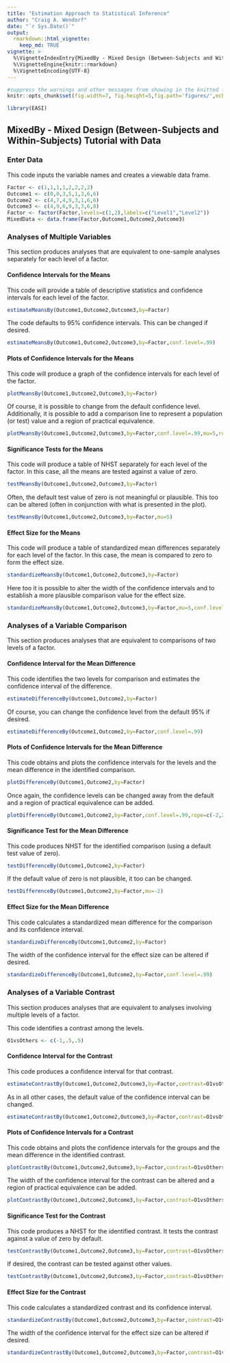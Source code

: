 ```yaml
---
title: "Estimation Approach to Statistical Inference"
author: "Craig A. Wendorf"
date: "`r Sys.Date()`"
output: 
  rmarkdown::html_vignette:
    keep_md: TRUE
vignette: >
  %\VignetteIndexEntry{MixedBy - Mixed Design (Between-Subjects and Within-Subjects) Tutorial with Data}
  %\VignetteEngine{knitr::rmarkdown}
  %\VignetteEncoding{UTF-8}
---
```


```r
#suppress the warnings and other messages from showing in the knitted file.
knitr::opts_chunk$set(fig.width=7, fig.height=5,fig.path='figures/',echo=TRUE,warning=FALSE,message=FALSE)
```

```r
library(EASI)
```

## MixedBy - Mixed Design (Between-Subjects and Within-Subjects) Tutorial with Data

### Enter Data

This code inputs the variable names and creates a viewable data frame.

```r
Factor <- c(1,1,1,1,2,2,2,2)
Outcome1 <- c(0,0,3,5,1,3,6,6)
Outcome2 <- c(4,7,4,9,3,1,6,6)
Outcome3 <- c(4,9,6,9,3,3,6,8)
Factor <- factor(Factor,levels=c(1,2),labels=c("Level1","Level2"))
MixedData <- data.frame(Factor,Outcome1,Outcome2,Outcome3)
```

### Analyses of Multiple Variables

This section produces analyses that are equivalent to one-sample analyses separately for each level of a factor.

#### Confidence Intervals for the Means

This code will provide a table of descriptive statistics and confidence intervals for each level of the factor.

```r
estimateMeansBy(Outcome1,Outcome2,Outcome3,by=Factor)
```

The code defaults to 95% confidence intervals. This can be changed if desired.

```r
estimateMeansBy(Outcome1,Outcome2,Outcome3,by=Factor,conf.level=.99)
```

#### Plots of Confidence Intervals for the Means

This code will produce a graph of the confidence intervals for each level of the factor.

```r
plotMeansBy(Outcome1,Outcome2,Outcome3,by=Factor)
```

Of course, it is possible to change from the default confidence level. Additionally, it is possible to add a comparison line to represent a population (or test) value and a region of practical equivalence.

```r
plotMeansBy(Outcome1,Outcome2,Outcome3,by=Factor,conf.level=.99,mu=5,rope=c(3,7)) 
```

#### Significance Tests for the Means

This code will produce a table of NHST separately for each level of the factor. In this case, all the means are tested against a value of zero.

```r
testMeansBy(Outcome1,Outcome2,Outcome3,by=Factor)
```

Often, the default test value of zero is not meaningful or plausible. This too can be altered (often in conjunction with what is presented in the plot).

```r
testMeansBy(Outcome1,Outcome2,Outcome3,by=Factor,mu=5)
```

#### Effect Size for the Means

This code will produce a table of standardized mean differences separately for each level of the factor. In this case, the mean is compared to zero to form the effect size.

```r
standardizeMeansBy(Outcome1,Outcome2,Outcome3,by=Factor)
```

Here too it is possible to alter the width of the confidence intervals and to establish a more plausible comparison value for the effect size.

```r
standardizeMeansBy(Outcome1,Outcome2,Outcome3,by=Factor,mu=5,conf.level=.99)
```

### Analyses of a Variable Comparison

This section produces analyses that are equivalent to comparisons of two levels of a factor.

#### Confidence Interval for the Mean Difference

This code identifies the two levels for comparison and estimates the confidence interval of the difference.

```r
estimateDifferenceBy(Outcome1,Outcome2,by=Factor)
```

Of course, you can change the confidence level from the default 95% if desired.

```r
estimateDifferenceBy(Outcome1,Outcome2,by=Factor,conf.level=.99)
```

#### Plots of Confidence Intervals for the Mean Difference

This code obtains and plots the confidence intervals for the levels and the mean difference in the identified comparison.

```r
plotDifferenceBy(Outcome1,Outcome2,by=Factor)
```

Once again, the confidence levels can be changed away from the default and a region of practical equivalence can be added.

```r
plotDifferenceBy(Outcome1,Outcome2,by=Factor,conf.level=.99,rope=c(-2,2))
```

#### Significance Test for the Mean Difference

This code produces NHST for the identified comparison (using a default test value of zero).

```r
testDifferenceBy(Outcome1,Outcome2,by=Factor)
```

If the default value of zero is not plausible, it too can be changed.

```r
testDifferenceBy(Outcome1,Outcome2,by=Factor,mu=-2)
```

#### Effect Size for the Mean Difference

This code calculates a standardized mean difference for the comparison and its confidence interval.

```r
standardizeDifferenceBy(Outcome1,Outcome2,by=Factor)
```

The width of the confidence interval for the effect size can be altered if desired.

```r
standardizeDifferenceBy(Outcome1,Outcome2,by=Factor,conf.level=.99)
```

### Analyses of a Variable Contrast

This section produces analyses that are equivalent to analyses involving multiple levels of a factor.

This code identifies a contrast among the levels.

```r
O1vsOthers <- c(-1,.5,.5)
```

#### Confidence Interval for the Contrast

This code produces a confidence interval for that contrast.

```r
estimateContrastBy(Outcome1,Outcome2,Outcome3,by=Factor,contrast=O1vsOthers)
```

As in all other cases, the default value of the confidence interval can be changed.

```r
estimateContrastBy(Outcome1,Outcome2,Outcome3,by=Factor,contrast=O1vsOthers,conf.level=.99)
```

#### Plots of Confidence Intervals for a Contrast

This code obtains and plots the confidence intervals for the groups and the mean difference in the identified contrast.

```r
plotContrastBy(Outcome1,Outcome2,Outcome3,by=Factor,contrast=O1vsOthers)
```

The width of the confidence interval for the contrast can be altered and a region of practical equivalence can be added.

```r
plotContrastBy(Outcome1,Outcome2,Outcome3,by=Factor,contrast=O1vsOthers,labels=c("Outcome1","Others"),conf.level=.99,rope=c(-2,2))
```

#### Significance Test for the Contrast

This code produces a NHST for the identified contrast. It tests the contrast against a value of zero by default.

```r
testContrastBy(Outcome1,Outcome2,Outcome3,by=Factor,contrast=O1vsOthers)
```

If desired, the contrast can be tested against other values.

```r
testContrastBy(Outcome1,Outcome2,Outcome3,by=Factor,contrast=O1vsOthers,mu=4)
```

#### Effect Size for the Contrast

This code calculates a standardized contrast and its confidence interval.

```r
standardizeContrastBy(Outcome1,Outcome2,Outcome3,by=Factor,contrast=O1vsOthers)
```

The width of the confidence interval for the effect size can be altered if desired.

```r
standardizeContrastBy(Outcome1,Outcome2,Outcome3,by=Factor,contrast=O1vsOthers,conf.level=.99)
```
